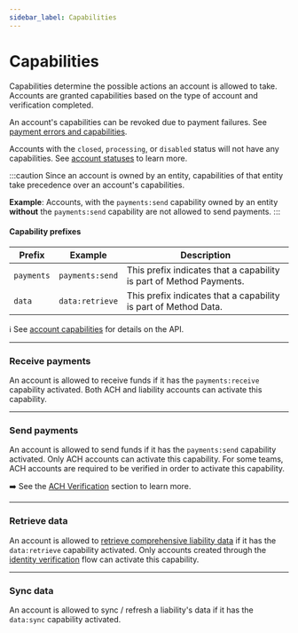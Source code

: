 ```yaml
---
sidebar_label: Capabilities
---
```


# Capabilities
Capabilities determine the possible actions an account is allowed to take. Accounts are
granted capabilities based on the type of account and verification completed.

An account's capabilities can be revoked due to payment failures. See
[payment errors and capabilities](/guides/payments/lifecycle-and-errors#errors-and-capabilities).

Accounts with the `closed`, `processing`, or `disabled` status will not have any
capabilities. See [account statuses](/api/core/accounts/object#account-statuses) to learn more.

:::caution
Since an account is owned by an entity, capabilities of that entity take precedence over
an account's capabilities.

__Example__: Accounts, with the `payments:send` capability owned by an entity __without__ the `payments:send`
capability are not allowed to send payments.
:::

#### Capability prefixes

| Prefix     | Example         | Description                                                                                                                                                                                      |
|------------|-----------------|--------------------------------------------------------------------------------------------------------------------------------------------------------------------------------------------------|
| `payments` | `payments:send` | This prefix indicates that a capability is part of Method Payments.                                                                                                               |
| `data`     | `data:retrieve` | This prefix indicates that a capability is part of Method Data. |

ℹ️ See [account capabilities](/api/core/accounts/object#account-capabilities)
for details on the API.

---

### Receive payments
An account is allowed to receive funds if it has the `payments:receive` capability
activated. Both ACH and liability accounts can activate this capability.

---

### Send payments
An account is allowed to send funds if it has the `payments:send` capability
activated. Only ACH accounts can activate this capability. For some teams, ACH accounts
are required to be verified in order to activate this capability.

➡️ See the [ACH Verification](/guides/accounts/ach-verification) section to learn more.

---

### Retrieve data
An account is allowed to [retrieve comprehensive liability data](/guides/accounts/retrieve-liability-account-data) if
it has the `data:retrieve` capability activated. Only accounts created through
the [identity verification](/guides/entities/identity-verification) flow can activate this capability.

---

### Sync data
An account is allowed to sync / refresh a liability's data if it has the `data:sync` capability activated.

